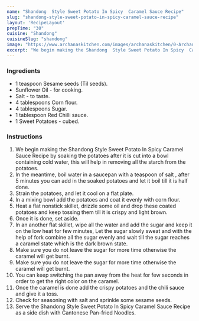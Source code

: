 ---
name: "Shandong  Style Sweet Potato In Spicy  Caramel Sauce Recipe"
slug: "shandong-style-sweet-potato-in-spicy-caramel-sauce-recipe"
layout: 'RecipeLayout'
prepTime: "30"
cuisine: "Shandong"
cuisineSlug: "shandong"
image: "https://www.archanaskitchen.com/images/archanaskitchen/0-Archanas-Kitchen-Recipes/2016/Nov-3/Shandong_Sweet_potato_in_caramel_sauce_Recipe-1.jpg"
excerpt: "We begin making the Shandong  Style Sweet Potato In Spicy  Caramel Sauce Recipe by soaking the potatoes after it is cut into a bowl containing cold water, this will help in removing all the starch from the potatoes"
---

### Ingredients

- 1 teaspoon Sesame seeds (Til seeds).
- Sunflower Oil - for cooking.
- Salt - to taste.
- 4 tablespoons Corn flour.
- 4 tablespoons Sugar.
- 1 tablespoon Red Chilli sauce.
- 1 Sweet Potatoes - cubed.

### Instructions

1. We begin making the Shandong  Style Sweet Potato In Spicy  Caramel Sauce Recipe by soaking the potatoes after it is cut into a bowl containing cold water, this will help in removing all the starch from the potatoes.
1. In the meantime, boil water in a saucepan with a teaspoon of salt , after 5 minutes you can add in the soaked potatoes and let it boil till it is half done.
1. Strain the potatoes, and let it cool on a flat plate.
1. In a mixing bowl add the potatoes and coat it evenly with corn flour.
1. Heat a flat nonstick skillet, drizzle some oil and drop these coated potatoes and keep tossing them till it is crispy and light brown.
1. Once it is done, set aside.
1. In an another flat skillet, wipe all the water and add the sugar and keep it on the low heat for few minutes, Let the sugar slowly sweat and with the help of fork combine all the sugar evenly and wait till the sugar reaches a caramel state which is the dark brown state.
1. Make sure you do not leave the sugar for more time otherwise the caramel will get burnt.
1. Make sure you do not leave the sugar for more time otherwise the caramel will get burnt.
1. You can keep switching the pan away from the heat  for few seconds in order to get the right color on the caramel.
1. Once the caramel is done add the crispy potatoes and the chili sauce and give it a toss.
1. Check for seasoning with salt and sprinkle some sesame seeds.
1. Serve the Shandong  Style Sweet Potato In Spicy  Caramel Sauce Recipe as a side dish with Cantonese Pan-fried Noodles.
